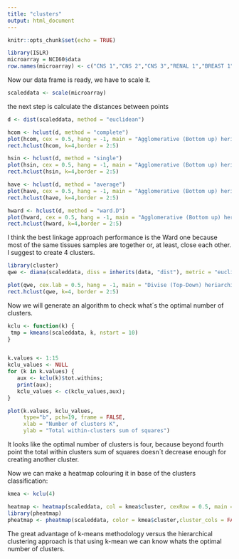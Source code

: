 ---
title: "clusters"
output: html_document
---

```{r setup, include=FALSE}
knitr::opts_chunk$set(echo = TRUE)
```

```{r}
library(ISLR)
microarray = NCI60$data
row.names(microarray) <- c("CNS 1","CNS 2","CNS 3","RENAL 1","BREAST 1","CNS 4","CNS 5","BREAST 2","NSCLC 1","NSCLC 2","RENAL 2","RENAL 3","RENAL 4","RENAL 5","RENAL 6","RENAL 7","RENAL 8","BREAST 3","NSCLC 3","RENAL 9","UNKNOWN 1","OVARIAN 1","MELANOMA 1","PROSTATE 1","OVARIAN 2","OVARIAN 3","OVARIAN 4","OVARIAN 5","OVARIAN 6","PROSTATE 2","NSCLC 4","NSCLC 5","NSCLC 6","LEUKEMIA 1","K562B-repro 1","K562A-repro 1","LEUKEMIA 2","LEUKEMIA 3","LEUKEMIA 4","LEUKEMIA 5","LEUKEMIA 6","COLON 1","COLON 2","COLON 3","COLON 4","COLON 5","COLON 6","COLON 7","MCF7A-repro 1","BREAST 4","MCF7D-repro 1","BREAST 5","NSCLC 7","NSCLC 8","NSCLC 9","MELANOMA 2","BREAST 6","BREAST 7","MELANOMA 3","MELANOMA 4","MELANOMA 5","MELANOMA 6","MELANOMA 7","MELANOMA 8")

```

Now our data frame is ready, we have to scale it.

```{r}
scaleddata <- scale(microarray)
```

the next step is calculate the distances between points

```{r}
d <- dist(scaleddata, method = "euclidean")

hcom <- hclust(d, method = "complete")
plot(hcom, cex = 0.5, hang = -1, main = "Agglomerative (Bottom up) heriarchical cluster, method complete", cex.main = 0.8)
rect.hclust(hcom, k=4,border = 2:5)

hsin <- hclust(d, method = "single")
plot(hsin, cex = 0.5, hang = -1, main = "Agglomerative (Bottom up) heriarchical cluster, method single", cex.main = 0.8)
rect.hclust(hsin, k=4,border = 2:5)

have <- hclust(d, method = "average")
plot(have, cex = 0.5, hang = -1, main = "Agglomerative (Bottom up) heriarchical cluster, method average", cex.main = 0.8)
rect.hclust(have, k=4,border = 2:5)

hward <- hclust(d, method = "ward.D")
plot(hward, cex = 0.5, hang = -1, main = "Agglomerative (Bottom up) heriarchical cluster, method ward", cex.main = 0.8)
rect.hclust(hward, k=4,border = 2:5)

```

I think the best linkage approach performance is the Ward one because most of the same tissues samples are together or, at least, close each other. I suggest to create 4 clusters.

```{r}
library(cluster)
qwe <- diana(scaleddata, diss = inherits(data, "dist"), metric = "euclidean", stand = FALSE)
```


```{r}
plot(qwe, cex.lab = 0.5, hang = -1, main = "Divise (Top-Down) heriarchical cluster")
rect.hclust(qwe, k=4, border = 2:5)
```

Now we will generate an algorithm to check what´s the optimal number of clusters.
```{r}
kclu <- function(k) {
 tmp = kmeans(scaleddata, k, nstart = 10)
}


k.values <- 1:15
kclu_values <- NULL
for (k in k.values) {
   aux <- kclu(k)$tot.withins; 
   print(aux);
   kclu_values <- c(kclu_values,aux);
}

plot(k.values, kclu_values,
     type="b", pch=19, frame = FALSE,
     xlab = "Number of clusters K",
     ylab = "Total within-clusters sum of squares")

```

It looks like the optimal number of clusters is four, because beyond fourth point the total within clusters sum of squares doesn´t decrease enough for creating another cluster. 

Now we can make a heatmap colouring it in base of the clusters classification:

```{r}
kmea <- kclu(4)

heatmap <- heatmap(scaleddata, col = kmea$cluster, cexRow = 0.5, main = "Heatmap", xlab = "Gene expression", ylab = "Tissues")
library(pheatmap)
pheatmap <- pheatmap(scaleddata, color = kmea$cluster,cluster_cols = FALSE)
```



The great advantage of k-means methodology versus the hierarchical clustering approach is that using k-mean we can know whats the optimal number of clusters.
